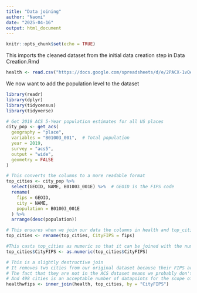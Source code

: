 ```yaml
---
title: "Data joining"
author: "Naomi"
date: "2025-04-16"
output: html_document
---
```


```r
knitr::opts_chunk$set(echo = TRUE)
```


This imports the cleaned dataset from the initial data creation step in Data Creation.Rmd
```r
health <- read.csv("https://docs.google.com/spreadsheets/d/e/2PACX-1vQeaKrReyifqjPVoWB2pYHAo54wLlybjEnMZiPP0i6tdpWb-RLqmwrCvhz8HVOBLCjEo_0qYmrnOkEo/pub?output=csv")

```


We now want to add the population level to the dataset
```r
library(readr)
library(dplyr)
library(tidycensus)
library(tidyverse)

# Get 2019 ACS 5-Year population estimates for all US places
city_pop <- get_acs(
  geography = "place",
  variables = "B01003_001",  # Total population
  year = 2019,
  survey = "acs5",
  output = "wide",
  geometry = FALSE
)

# This converts the columns to a more readable format
top_cities <- city_pop %>%
  select(GEOID, NAME, B01003_001E) %>%  # GEOID is the FIPS code
  rename(
    fips = GEOID,
    city = NAME,
    population = B01003_001E
  ) %>%
  arrange(desc(population))

# This ensures when we join our data the columns in health and top_cities have the same variable name
top_cities <- rename(top_cities, CityFIPS = fips)

#This casts top_cities as numeric so that it can be joined with the numeric CityFIPS column in health
top_cities$CityFIPS <- as.numeric(top_cities$CityFIPS)

# This is a slightly destructive join
# It removes two cities from our original dataset because their FIPS are not in the ACS dataset
# The fact that they are not in the ACS dataset means we probably don't care about them
# And 498 cities is an acceptable number of datapoints for the scope of this project
healthwfips <- inner_join(health, top_cities, by = "CityFIPS")

```

```r



```

